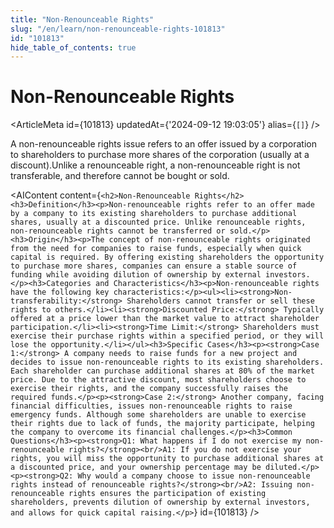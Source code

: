 ```yaml
---
title: "Non-Renounceable Rights"
slug: "/en/learn/non-renounceable-rights-101813"
id: "101813"
hide_table_of_contents: true
---
```



# Non-Renounceable Rights

<ArticleMeta id={101813} updatedAt={'2024-09-12 19:03:05'} alias={`[]`} />
<div className='border-solid border-b border-t-0 my-4 border-[var(--ifm-color-gray-300)]' />

A non-renounceable rights issue refers to an offer issued by a corporation to shareholders to purchase more shares of the corporation (usually at a discount).Unlike a renounceable right, a non-renounceable right is not transferable, and therefore cannot be bought or sold.

<AIContent content={`<h2>Non-Renounceable Rights</h2><h3>Definition</h3><p>Non-renounceable rights refer to an offer made by a company to its existing shareholders to purchase additional shares, usually at a discounted price. Unlike renounceable rights, non-renounceable rights cannot be transferred or sold.</p><h3>Origin</h3><p>The concept of non-renounceable rights originated from the need for companies to raise funds, especially when quick capital is required. By offering existing shareholders the opportunity to purchase more shares, companies can ensure a stable source of funding while avoiding dilution of ownership by external investors.</p><h3>Categories and Characteristics</h3><p>Non-renounceable rights have the following key characteristics:</p><ul><li><strong>Non-transferability:</strong> Shareholders cannot transfer or sell these rights to others.</li><li><strong>Discounted Price:</strong> Typically offered at a price lower than the market value to attract shareholder participation.</li><li><strong>Time Limit:</strong> Shareholders must exercise their purchase rights within a specified period, or they will lose the opportunity.</li></ul><h3>Specific Cases</h3><p><strong>Case 1:</strong> A company needs to raise funds for a new project and decides to issue non-renounceable rights to its existing shareholders. Each shareholder can purchase additional shares at 80% of the market price. Due to the attractive discount, most shareholders choose to exercise their rights, and the company successfully raises the required funds.</p><p><strong>Case 2:</strong> Another company, facing financial difficulties, issues non-renounceable rights to raise emergency funds. Although some shareholders are unable to exercise their rights due to lack of funds, the majority participate, helping the company to overcome its financial challenges.</p><h3>Common Questions</h3><p><strong>Q1: What happens if I do not exercise my non-renounceable rights?</strong><br/>A1: If you do not exercise your rights, you will miss the opportunity to purchase additional shares at a discounted price, and your ownership percentage may be diluted.</p><p><strong>Q2: Why would a company choose to issue non-renounceable rights instead of renounceable rights?</strong><br/>A2: Issuing non-renounceable rights ensures the participation of existing shareholders, prevents dilution of ownership by external investors, and allows for quick capital raising.</p>`} id={101813} />
